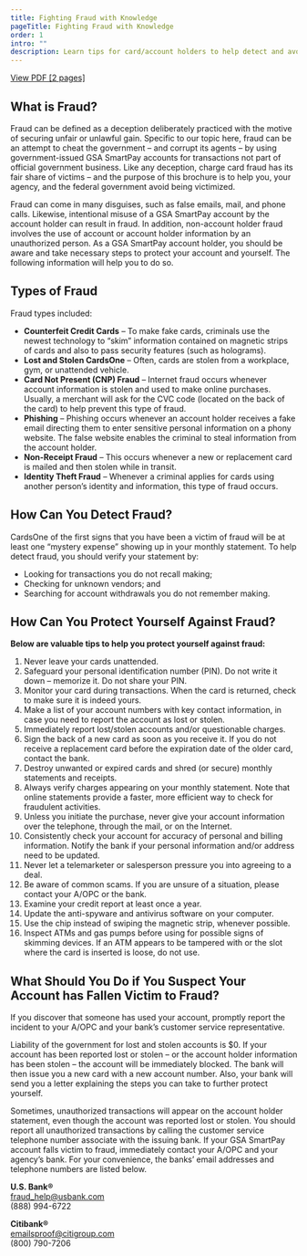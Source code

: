 ```yaml
---
title: Fighting Fraud with Knowledge
pageTitle: Fighting Fraud with Knowledge
order: 1
intro: ""
description: Learn tips for card/account holders to help detect and avoid fraud.
---
```


<a href="/files/publications/publications-fighting-fraud-with-knowledge.pdf" class="usa-button">View PDF [2 pages] </a>

## What is Fraud?

Fraud can be defined as a deception deliberately practiced with the motive of securing unfair or unlawful gain. Specific to our topic here, fraud can be an attempt to cheat the government – and corrupt its agents – by using government-issued GSA SmartPay accounts for transactions not part of official government business. Like any deception, charge card fraud has its fair share of victims – and the purpose of this brochure is to help you, your agency, and the federal government avoid being victimized.

Fraud can come in many disguises, such as false emails, mail, and phone calls. Likewise, intentional misuse of a GSA SmartPay account by the account holder can result in fraud. In addition, non-account holder fraud involves the use of account or account holder information by an unauthorized person. As a GSA SmartPay account holder, you should be aware and take necessary steps to protect your account and yourself. The following information will help you to do so.

## Types of Fraud

Fraud types included:
- **Counterfeit Credit Cards** – To make fake cards, criminals use the newest technology to “skim” information contained on magnetic strips of cards and also to pass security features (such as holograms).
- **Lost and Stolen CardsOne** – Often, cards are stolen from a workplace, gym, or unattended vehicle.
- **Card Not Present (CNP) Fraud** – Internet fraud occurs whenever account information is stolen and used to make online purchases. Usually, a merchant will ask for the CVC code (located on the back of the card) to help prevent this type of fraud.
- **Phishing** – Phishing occurs whenever an account holder receives a fake email directing them to enter sensitive personal information on a phony website. The false website enables the criminal to steal information from the account holder.
- **Non-Receipt Fraud** – This occurs whenever a new or replacement card is mailed and then stolen while in transit.
- **Identity Theft Fraud** – Whenever a criminal applies for cards using another person’s identity and information, this type of fraud occurs.

## How Can You Detect Fraud?

CardsOne of the first signs that you have been a victim of fraud
will be at least one “mystery expense” showing up in your
monthly statement.
To help detect fraud, you should verify your statement by:
- Looking for transactions you do not recall making;
- Checking for unknown vendors; and
- Searching for account withdrawals you do not remember making.

## How Can You Protect Yourself Against Fraud?

**Below are valuable tips to help you protect yourself against fraud:**
1. Never leave your cards unattended.
2. Safeguard your personal identification number (PIN). Do not write it down – memorize it. Do not share your PIN.
3. Monitor your card during transactions. When the card is returned, check to make sure it is indeed yours.
4. Make a list of your account numbers with key contact information, in case you need to report the account as lost or stolen.
5. Immediately report lost/stolen accounts and/or questionable charges.
6. Sign the back of a new card as soon as you receive it. If you do not receive a replacement card before the expiration date of the older card, contact the bank.
7. Destroy unwanted or expired cards and shred (or secure) monthly statements and receipts.
8. Always verify charges appearing on your monthly statement. Note that online statements provide a faster, more efficient way to check for fraudulent activities.
9. Unless you initiate the purchase, never give your account information over the telephone, through the mail, or on the Internet.
10. Consistently check your account for accuracy of personal and billing information. Notify the bank if your personal information and/or address need to be updated.
11. Never let a telemarketer or salesperson pressure you into agreeing to a deal.
12. Be aware of common scams. If you are unsure of a situation, please contact your A/OPC or the bank.
13. Examine your credit report at least once a year.
14. Update the anti-spyware and antivirus software on your computer.
15. Use the chip instead of swiping the magnetic strip, whenever possible.
16. Inspect ATMs and gas pumps before using for possible signs of skimming devices. If an ATM appears to be tampered with or the slot where the card is inserted is loose, do not use.

## What Should You Do if You Suspect Your Account has Fallen Victim to Fraud?

If you discover that someone has used your account, promptly report the incident to your A/OPC and your bank’s customer service representative.

Liability of the government for lost and stolen accounts is $0. If your account has been reported lost or stolen – or the account holder information has been stolen – the account will be immediately blocked. The bank will then issue you a new card with a new account number. Also, your bank will send you a letter explaining the steps you can take to further protect yourself.

Sometimes, unauthorized transactions will appear on the account holder statement, even though the account was reported lost or stolen. You should report all unauthorized transactions by calling the customer service telephone number associate with the issuing bank. If your GSA SmartPay account falls victim to fraud, immediately contact your A/OPC and your agency’s bank. For your convenience, the banks’ email addresses and telephone numbers are listed below.

**U.S. Bank®** <br />
[fraud_help@usbank.com](mailto:fraud_help@usbank.com) <br />
(888) 994-6722

**Citibank®** <br />
[emailsproof@citigroup.com](mailto:emailsproof@citigroup.com) <br />
(800) 790-7206




